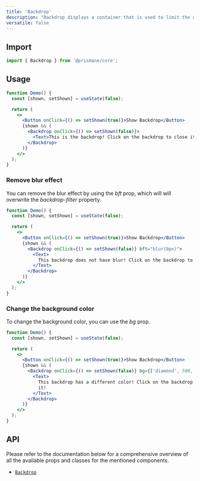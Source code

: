 ---
title: 'Backdrop'
description: "Backdrop displays a container that is used to limit the user's actions and make them focus on it's content."
versatile: false
---

## Import

```js
import { Backdrop } from '@prismane/core';
```

## Usage

```jsx preview
function Demo() {
  const [shown, setShown] = useState(false);

  return (
    <>
      <Button onClick={() => setShown(true)}>Show Backdrop</Button>
      {shown && (
        <Backdrop onClick={() => setShown(false)}>
          <Text>This is the backdrop! Click on the backdrop to close it!</Text>
        </Backdrop>
      )}
    </>
  );
}
```

### Remove blur effect

You can remove the blur effect by using the _bft_ prop, which will will overwrite the _backdrop-filter_ property.

```jsx preview
function Demo() {
  const [shown, setShown] = useState(false);

  return (
    <>
      <Button onClick={() => setShown(true)}>Show Backdrop</Button>
      {shown && (
        <Backdrop onClick={() => setShown(false)} bft="blur(0px)">
          <Text>
            This backdrop does not have blur! Click on the backdrop to close it!
          </Text>
        </Backdrop>
      )}
    </>
  );
}
```

### Change the background color

To change the background color, you can use the _bg_ prop.

```jsx preview
function Demo() {
  const [shown, setShown] = useState(false);

  return (
    <>
      <Button onClick={() => setShown(true)}>Show Backdrop</Button>
      {shown && (
        <Backdrop onClick={() => setShown(false)} bg={['diamond', 500, 0.1]}>
          <Text>
            This backdrop has a different color! Click on the backdrop to close
            it!
          </Text>
        </Backdrop>
      )}
    </>
  );
}
```

## API

Please refer to the documentation below for a comprehensive overview of all the available props and classes for the mentioned components.

- [`Backdrop`](/docs/components-api/backdrop-api)
